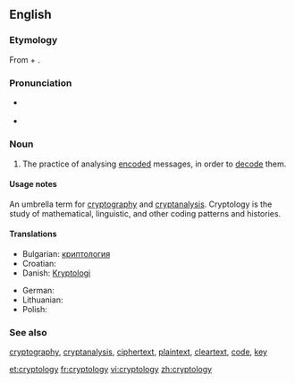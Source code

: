 ==English==

===Etymology===
From {{etyl|grc|en}} {{term|κρυπτός||hidden|tr=kryptós|lang=grc|sc=polytonic}} + {{term|λόγος||word|tr=logos|lang=grc|sc=polytonic}}.

===Pronunciation===
* {{a|UK}} {{IPA|/krɪpˈtɒl.ə.dʒi/}}
* {{a|US}} {{IPA|/krɪpˈtɑ.lə.dʒi/}}

===Noun===
{{en-noun|-}}

# The practice of analysing [[encode|encoded]] messages, in order to [[decode]] them.

====Usage notes====
An umbrella term for [[cryptography]] and [[cryptanalysis]]. Cryptology is the study of mathematical, linguistic, and other coding patterns and histories.

====Translations====
{{trans-top|practice of analysing messages}}
* Bulgarian: [[криптология]] {{f}}
* Croatian: {{t-|hr|kriptologija|f}}
* Danish: [[Kryptologi]]
{{trans-mid}}
* German: {{t-|de|Kryptologie|f}}
* Lithuanian: {{t-|lt|kriptologija|f|xs=Lithuanian}}
* Polish: {{t-|pl|kryptologia|f}}
{{trans-bottom}}

===See also===
[[cryptography]], [[cryptanalysis]], [[ciphertext]], [[plaintext]], [[cleartext]], [[code]], [[key]]

[[et:cryptology]]
[[fr:cryptology]]
[[vi:cryptology]]
[[zh:cryptology]]